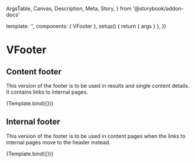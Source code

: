   ArgsTable,
  Canvas,
  Description,
  Meta,
  Story,
} from '@storybook/addon-docs'


<Meta title="Components/VFooter" component={VFooter} />

  template: '<VFooter v-bind="args" />',
  components: { VFooter },
  setup() {
    return { args }
  },
})

# VFooter

<Description of={VFooter} />

<ArgsTable of={VFooter} />

## Content footer

This version of the footer is to be used in results and single content details.
It contains links to internal pages.

<Canvas>
  <Story
    name="Content"
    height="200px"
    parameters={{ layout: 'fullscreen' }}
    args={{ mode: 'content' }}
  >
    {Template.bind({})}
  </Story>
</Canvas>

## Internal footer

This version of the footer is to be used in content pages when the links to
internal pages move to the header instead.

<Canvas>
  <Story
    name="Internal"
    height="200px"
    parameters={{ layout: 'fullscreen' }}
    args={{ mode: 'internal' }}
  >
    {Template.bind({})}
  </Story>
</Canvas>
